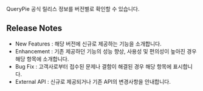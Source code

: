 QueryPie 공식 릴리스 정보를 버전별로 확인할 수 있습니다.

## Release Notes
* New Features : 해당 버전에 신규로 제공하는 기능을 소개합니다. 
* Enhancement : 기존 제공하던 기능의 성능 향상, 사용성 및 편의성이 높아진 경우 해당 항목에 소개합니다.
* Bug Fix : 고객사로부터 접수된 문제나 결함이 해결된 경우 해당 항목에 표시합니다. 
* External API : 신규로 제공되거나 기존 API의 변경사항을 안내합니다. 
